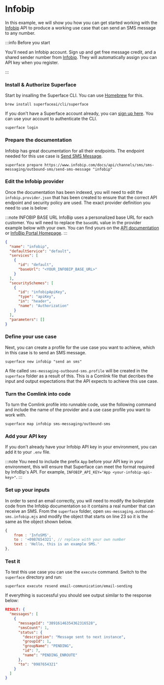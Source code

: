 # Infobip

In this example, we will show you how you can get started working with the [Infobip](https://www.infobip.com/docs) API to produce a working use case that can send an SMS message to any number.

:::info Before you start

You'll need an Infobip account. Sign up and get free message credit, and a shared sender number from [Infobip](https://infobip.com). They will automatically assign you can API key when you register.

:::

<div class="count-steps-h3">

### Install & Authorize Superface

Start by insalling the Superface CLI. You can use [Homebrew](https://brew.sh/) for this.

```shell
brew install superfaceai/cli/superface
```

If you don't have a Superface account already, you can [sign up here](https://superface.ai/create-account). You can use your account to authenticate the CLI.

```shell
superface login
```

### Prepare the documentation

Infobip has great documentation for all their endpoints. The endpoint needed for this use case is [Send SMS Message](https://www.infobip.com/docs/api/channels/sms/sms-messaging/outbound-sms/send-sms-message).

```shell
superface prepare https://www.infobip.com/docs/api/channels/sms/sms-messaging/outbound-sms/send-sms-message "infobip"
```

### Edit the Infobip provider

Once the documentation has been indexed, you will need to edit the `infobip.provider.json` that has been created to ensure that the correct API endpoint and security policy are used. The exact provider definition you need to use is below:

:::note INFOBIP BASE URL
InfoBip uses a personalized base URL for each customer. You will need to replace the `baseURL` value in the provider example below with your own. You can find yours on the [API documentation](https://www.infobip.com/docs/api) or [InfoBip Portal Homepage](https://portal.infobip.com/homepage/).
:::

```json title="infobip.provider.json"
{
  "name": "infobip",
  "defaultService": "default",
  "services": [
    {
      "id": "default",
      "baseUrl": "<YOUR_INFOBIP_BASE_URL>"
    }
  ],
  "securitySchemes": [
    {
      "id": "infobipApiKey",
      "type": "apiKey",
      "in": "header",
      "name": "Authorization"
    }
  ],
  "parameters": []
}
```

### Define your use case

Next, you can create a profile for the use case you want to achieve, which in this case is to send an SMS message.

```shell
superface new infobip "send an sms"
```

A file called `sms-messaging-outbound-sms.profile` will be created in the `superface` folder as a result of this. This is a Comlink file that decribes the input and output expectations that the API expects to achieve this use case.

### Turn the Comlink into code

To turn the Comlink profile into runnable code, use the following command and include the name of the provider and a use case profile you want to work with.

```shell
superface map infobip sms-messaging/outbound-sms
```

### Add your API key

If you don't already have your Infobip API key in your environment, you can add it to your `.env` file.

:::note
You need to include the prefix `App` before your API key in your environment, this will ensure that Superface can meet the format required by InfoBip's API. For example, `INFOBIP_API_KEY="App <your-infobip-api-key>"`.
:::

### Set up your inputs

In order to send an email correctly, you will need to modify the boilerplate code from the Infobip documentation so it contains a real number that can receive an SMS. From the `superface` folder, open `sms-messaging.outbound-sms.infobip.mjs` and modify the object that starts on line 23 so it is the same as the object shown below.

```js
{
    from : 'InfoSMS',
    to : '+0987654321', // replace with your own number
    text : 'Hello, this is an example SMS.'
},
```

### Test it

To test this use case you can use the `execute` command. Switch to the `superface` directory and run:

```shell
superface execute resend email-communication/email-sending
```

If everything is successful you should see output similar to the response below:

```json
RESULT: {
  "messages": [
    {
      "messageId": "38916146354362316528",
      "smsCount": 1,
      "status": {
        "description": "Message sent to next instance",
        "groupId": 1,
        "groupName": "PENDING",
        "id": 7,
        "name": "PENDING_ENROUTE"
      },
      "to": "0987654321"
    }
  ]
}
```

</div>
